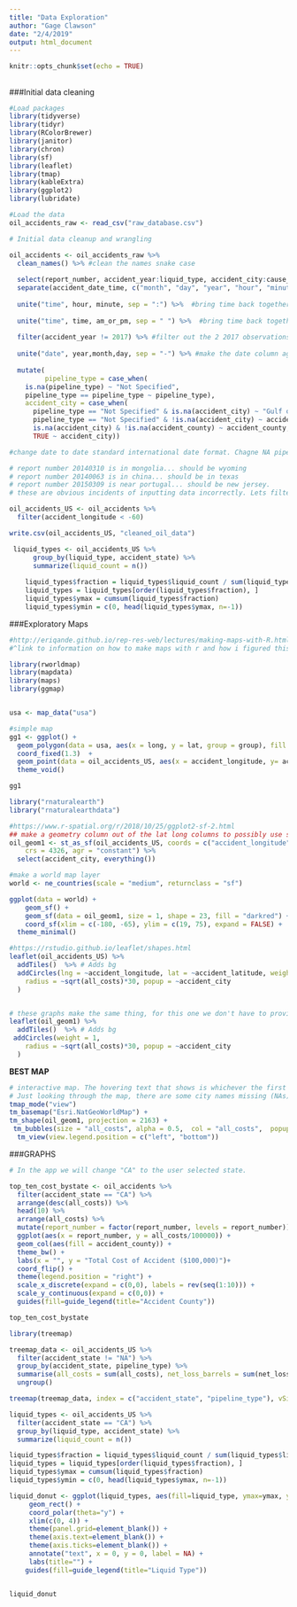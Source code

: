 ```yaml
---
title: "Data Exploration"
author: "Gage Clawson"
date: "2/4/2019"
output: html_document
---
```


```r
knitr::opts_chunk$set(echo = TRUE)
```

## {.tabset .tabset-fade .tabset-pills}

###Initial data cleaning
```r
#Load packages
library(tidyverse)
library(tidyr)
library(RColorBrewer)
library(janitor)
library(chron)
library(sf)
library(leaflet)
library(tmap)
library(kableExtra)
library(ggplot2)
library(lubridate)


```


```r
#Load the data
oil_accidents_raw <- read_csv("raw_database.csv")
```

```r
# Initial data cleanup and wrangling

oil_accidents <- oil_accidents_raw %>%
  clean_names() %>% #clean the names snake case
  
  select(report_number, accident_year:liquid_type, accident_city:cause_category, net_loss_barrels:restart_date_time, property_damage_costs:all_costs) %>%  #select relevant columns
  separate(accident_date_time, c("month", "day", "year", "hour", "minute" ,"am_or_pm"), by = c("/", " ")) %>%  #separate the date time column
  
  unite("time", hour, minute, sep = ":") %>%  #bring time back together
  
  unite("time", time, am_or_pm, sep = " ") %>%  #bring time back together
  
  filter(accident_year != 2017) %>% #filter out the 2 2017 observations
  
  unite("date", year,month,day, sep = "-") %>% #make the date column again
  
  mutate(
         pipeline_type = case_when(
    is.na(pipeline_type) ~ "Not Specified",
    pipeline_type == pipeline_type ~ pipeline_type), 
    accident_city = case_when(
      pipeline_type == "Not Specified" & is.na(accident_city) ~ "Gulf of Mexico", 
      pipeline_type == "Not Specified" & !is.na(accident_city) ~ accident_city, 
      is.na(accident_city) & !is.na(accident_county) ~ accident_county,
      TRUE ~ accident_city))

#change date to date standard international date format. Chagne NA pipeline types to "Not Specified". Change those "Not Specified" without city names to "Gulf of Mexico" for city name. If there is a county name but not a city name, assign the city name as county name. 

# report number 20140310 is in mongolia... should be wyoming
# report number 20140063 is in china... should be in texas
# report number 20150309 is near portugal... should be new jersey. 
# these are obvious incidents of inputting data incorrectly. Lets filter to lat and long ranges for the united states. I think all of the latitudes look fine 

oil_accidents_US <- oil_accidents %>%
  filter(accident_longitude < -60)

write.csv(oil_accidents_US, "cleaned_oil_data")
```


```r
 liquid_types <- oil_accidents_US %>%
      group_by(liquid_type, accident_state) %>%
      summarize(liquid_count = n())
    
    liquid_types$fraction = liquid_types$liquid_count / sum(liquid_types$liquid_count)
    liquid_types = liquid_types[order(liquid_types$fraction), ]
    liquid_types$ymax = cumsum(liquid_types$fraction)
    liquid_types$ymin = c(0, head(liquid_types$ymax, n=-1))
```


###Exploratory Maps 

```r

#http://eriqande.github.io/rep-res-web/lectures/making-maps-with-R.html 
#^link to information on how to make maps with r and how i figured this out

library(rworldmap)
library(mapdata)
library(maps)
library(ggmap)


usa <- map_data("usa")

#simple map
gg1 <- ggplot() +
  geom_polygon(data = usa, aes(x = long, y = lat, group = group), fill = "darkgreen", color = "red") +
  coord_fixed(1.3)  + 
  geom_point(data = oil_accidents_US, aes(x = accident_longitude, y= accident_latitude)) +
  theme_void()

gg1
```


```r
library("rnaturalearth")
library("rnaturalearthdata")

#https://www.r-spatial.org/r/2018/10/25/ggplot2-sf-2.html
## make a geometry column out of the lat long columns to possibly use sf like we did in lab to map. 
oil_geom1 <- st_as_sf(oil_accidents_US, coords = c("accident_longitude", "accident_latitude"), 
    crs = 4326, agr = "constant") %>%
  select(accident_city, everything())

#make a world map layer
world <- ne_countries(scale = "medium", returnclass = "sf")

ggplot(data = world) +
    geom_sf() +
    geom_sf(data = oil_geom1, size = 1, shape = 23, fill = "darkred") +
    coord_sf(xlim = c(-180, -65), ylim = c(19, 75), expand = FALSE) +
  theme_minimal()

```


```r
#https://rstudio.github.io/leaflet/shapes.html
leaflet(oil_accidents_US) %>%
  addTiles()  %>% # Adds bg
  addCircles(lng = ~accident_longitude, lat = ~accident_latitude, weight = 1,
    radius = ~sqrt(all_costs)*30, popup = ~accident_city
  )


# these graphs make the same thing, for this one we don't have to provide the lat, long, since it is already provided in the "geometry" column
leaflet(oil_geom1) %>%
  addTiles()  %>% # Adds bg
 addCircles(weight = 1,
    radius = ~sqrt(all_costs)*30, popup = ~accident_city
  )


```

**BEST MAP**
```r
# interactive map. The hovering text that shows is whichever the first column in the data frame is. Not sure how to select it so it is not the first column. 
# Just looking through the map, there are some city names missing (NAs), some wrong city names... should we try to fix this? Not sure how. Maybe getting some lat long and city data and mergining? 
tmap_mode("view")
tm_basemap("Esri.NatGeoWorldMap") +
tm_shape(oil_geom1, projection = 2163) +
 tm_bubbles(size = "all_costs", alpha = 0.5,  col = "all_costs",  popup.vars = c("City: " = "accident_city", "Total Cost: " = "all_costs"), title.col = "Total Cost of Accident") +
  tm_view(view.legend.position = c("left", "bottom")) 
```

###GRAPHS

```r

# In the app we will change "CA" to the user selected state. 

top_ten_cost_bystate <- oil_accidents %>% 
  filter(accident_state == "CA") %>% 
  arrange(desc(all_costs)) %>% 
  head(10) %>% 
  arrange(all_costs) %>% 
  mutate(report_number = factor(report_number, levels = report_number)) %>%
  ggplot(aes(x = report_number, y = all_costs/100000)) +
  geom_col(aes(fill = accident_county)) +
  theme_bw() +
  labs(x = "", y = "Total Cost of Accident ($100,000)")+
  coord_flip() +
  theme(legend.position = "right") +
  scale_x_discrete(expand = c(0,0), labels = rev(seq(1:10))) +
  scale_y_continuous(expand = c(0,0)) +
  guides(fill=guide_legend(title="Accident County"))

top_ten_cost_bystate

```


```r
library(treemap)

treemap_data <- oil_accidents_US %>%
  filter(accident_state != "NA") %>%
  group_by(accident_state, pipeline_type) %>%
  summarise(all_costs = sum(all_costs), net_loss_barrels = sum(net_loss_barrels)) %>%
  ungroup()

treemap(treemap_data, index = c("accident_state", "pipeline_type"), vSize = "net_loss_barrels", vColor = "pipeline_type", type = "categorical")

```

```r

liquid_types <- oil_accidents_US %>%
  filter(accident_state == "CA") %>%
  group_by(liquid_type, accident_state) %>%
  summarize(liquid_count = n())

liquid_types$fraction = liquid_types$liquid_count / sum(liquid_types$liquid_count)
liquid_types = liquid_types[order(liquid_types$fraction), ]
liquid_types$ymax = cumsum(liquid_types$fraction)
liquid_types$ymin = c(0, head(liquid_types$ymax, n=-1))

liquid_donut <- ggplot(liquid_types, aes(fill=liquid_type, ymax=ymax, ymin=ymin, xmax=4, xmin=3)) +
     geom_rect() +
     coord_polar(theta="y") +
     xlim(c(0, 4)) +
     theme(panel.grid=element_blank()) +
     theme(axis.text=element_blank()) +
     theme(axis.ticks=element_blank()) +
     annotate("text", x = 0, y = 0, label = NA) +
     labs(title="") +
    guides(fill=guide_legend(title="Liquid Type")) 


liquid_donut

```



